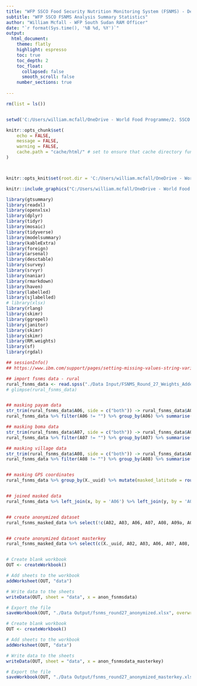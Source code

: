 ---
title: "WFP SSCO Food Security Nutrition Monitoring System (FSNMS) - December 2021"
subtitle: "WFP SSCO FSNMS Analysis Summary Statistics"
author: "William Mcfall - WFP South Sudan RAM Officer"
date: "`r format(Sys.time(), '%B %d, %Y')`"
output: 
  html_document:
    theme: flatly
    highlight: espresso
    toc: true
    toc_depth: 2
    toc_float:
      collapsed: false
      smooth_scroll: false 
    number_sections: true
    
---


```{r setup, include=FALSE, fig.align = "center", fig.width= 16, fig.height= 11, fig.asp= 0.618, out.width="100%"}

rm(list = ls())


setwd('C:/Users/william.mcfall/OneDrive - World Food Programme/2. SSCO Files/5. Programme Files/41. World Bank FSNMS Round 27')

knitr::opts_chunk$set(
	echo = FALSE,
	message = FALSE,
	warning = FALSE,
	cache.path = "cache/html/" # set to ensure that cache directory functions properly... change path if output type changes
)



knitr::opts_knit$set(root.dir = 'C:/Users/william.mcfall/OneDrive - World Food Programme/2. SSCO Files/5. Programme Files/41. World Bank FSNMS Round 27') 


```


```{r, echo=FALSE,out.width="30%", out.height="30%",fig.show='hold',fig.align='left'}
knitr::include_graphics("C:/Users/william.mcfall/OneDrive - World Food Programme/2. SSCO Files/5. Programme Files/07. FSNMS - Round 27/FSNMS - December 2021/logo.png" )

```
  

```{r load_packages}

library(gtsummary)
library(readxl)
library(openxlsx)
library(dplyr)
library(tidyr)
library(mosaic)
library(tidyverse)
library(modelsummary)
library(kableExtra) 
library(foreign)
library(arsenal)
library(desctable)
library(survey)
library(srvyr) 
library(naniar)
library(rmarkdown)
library(haven)
library(labelled)
library(sjlabelled)
# library(xlsx)
library(rlang)
library(skimr)
library(ggrepel)
library(janitor)
library(skimr)
library(skimr)
library(RM.weights)
library(sf)
library(rgdal)

## sessionInfo()
## https://www.ibm.com/support/pages/setting-missing-values-string-variables

```


```{r data_import}

## import fsnms data - rural
rural_fsnms_data <- read.spss("./Data Input/FSNMS_Round_27_Weights_Added.sav", use.value.labels = TRUE, to.data.frame = TRUE, use.missings = TRUE) 
# glimpse(rural_fsnms_data)


## masking payam data
str_trim(rural_fsnms_data$A06, side = c("both")) -> rural_fsnms_data$A06
rural_fsnms_data %>% filter(A06 != "") %>% group_by(A06) %>% summarise(n = n()) %>% mutate(number = seq(1,n())) %>% mutate(encoded_name_payam = paste("Payam", as.character(number))) %>% select(A06, encoded_name_payam) -> x

## masking boma data
str_trim(rural_fsnms_data$A07, side = c("both")) -> rural_fsnms_data$A07
rural_fsnms_data %>% filter(A07 != "") %>% group_by(A07) %>% summarise(n = n()) %>% mutate(number = seq(1,n())) %>% mutate(encoded_name_boma = paste("Boma", as.character(number))) %>% select(A07, encoded_name_boma) -> y

## masking village data
str_trim(rural_fsnms_data$A08, side = c("both")) -> rural_fsnms_data$A08
rural_fsnms_data %>% filter(A08 != "") %>% group_by(A08) %>% summarise(n = n()) %>% mutate(number = seq(1,n())) %>% mutate(encoded_name_village = paste("Village", as.character(number))) %>% select(A08, encoded_name_village) -> z


## masking GPS coordinates
rural_fsnms_data %>% group_by(X._uuid) %>% mutate(masked_latitude = round(interview._A10_gps_latitude, 2), masked_longitude = round(interview._A10_gps_longitude, 2)) %>% select(X._uuid, interview._A10_gps_latitude, interview._A10_gps_longitude, masked_latitude, masked_longitude) -> a


## joined masked data
rural_fsnms_data %>% left_join(x, by = 'A06') %>% left_join(y, by = 'A07') %>% left_join(z, by = 'A08') %>% left_join(a, by = 'X._uuid') -> rural_fsnms_masked_data


## create anonymized dataset
rural_fsnms_masked_data %>% select(!c(A02, A03, A06, A07, A08, A09a, A09b, A10, cluster_id, A10_gps:interview._A10_gps_precision, X._parent_table_name:X._notes, interview._A10_gps_latitude.y, interview._A10_gps_longitude.y)) -> anon_fsnmsdata 


## create anonymized dataset masterkey
rural_fsnms_masked_data %>% select(c(X._uuid, A02, A03, A06, A07, A08, A09a, A09b, A10, cluster_id, A10_gps:interview._A10_gps_precision, X._parent_table_name:X._notes, interview._A10_gps_latitude.y, interview._A10_gps_longitude.y, encoded_name_payam, encoded_name_boma, encoded_name_village)) -> anon_fsnmsdata_masterkey


# Create blank workbook
OUT <- createWorkbook()

# Add sheets to the workbook
addWorksheet(OUT, "data")

# Write data to the sheets
writeData(OUT, sheet = "data", x = anon_fsnmsdata)

# Export the file
saveWorkbook(OUT, "./Data Output/fsnms_round27_anonymized.xlsx", overwrite = TRUE)

# Create blank workbook
OUT <- createWorkbook()

# Add sheets to the workbook
addWorksheet(OUT, "data")

# Write data to the sheets
writeData(OUT, sheet = "data", x = anon_fsnmsdata_masterkey)

# Export the file
saveWorkbook(OUT, "./Data Output/fsnms_round27_anonymized_masterkey.xlsx", overwrite = TRUE)



```


